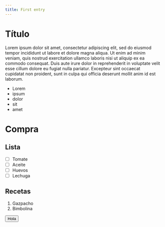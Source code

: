 ```yaml
---
title: First entry
---
```



<Layout>

<h1>Título</h1>

Lorem ipsum dolor sit amet, consectetur adipiscing elit, sed do eiusmod tempor incididunt ut labore et dolore magna aliqua. Ut enim ad minim veniam, quis nostrud exercitation ullamco laboris nisi ut aliquip ex ea commodo consequat. Duis aute irure dolor in reprehenderit in voluptate velit esse cillum dolore eu fugiat nulla pariatur. Excepteur sint occaecat cupidatat non proident, sunt in culpa qui officia deserunt mollit anim id est laborum.

- Lorem
- ipsum
- dolor
- sit
- amet

# Compra

## Lista

- [ ] Tomate
- [ ] Aceite
- [ ] Huevos
- [ ] Lechuga

## Recetas

1. Gazpacho
2. Bimbolina

<Button>Hola</Button>

</Layout>